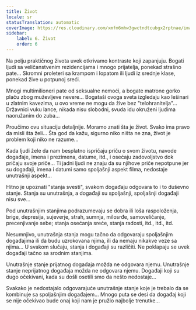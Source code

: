 ```yaml
---
title: Život
locale: sr
statusTranslation: automatic
coverImage: https://res.cloudinary.com/xmfm6mhw3gwctndtcubgx2rptnae/image/upload/v1740468922/small_cover_tratado_de_psicologia_revolucionaria_a4c0dca4e0.webp
sidebar:
    label: 6. Život
    order: 6
---
```

Na polju praktičnog života uvek otkrivamo kontraste koji zapanjuju. Bogati ljudi sa veličanstvenim rezidencijama i mnogo prijatelja, ponekad strašno pate... Skromni proleteri sa krampom i lopatom ili ljudi iz srednje klase, ponekad žive u potpunoj sreći.

Mnogi multimilioneri pate od seksualne nemoći, a bogate matrone gorko plaču zbog muževljeve nevere... Bogataši ovoga sveta izgledaju kao lešinari u zlatnim kavezima, u ovo vreme ne mogu da žive bez "telohranitelja"... Državnici vuku lance, nikada nisu slobodni, svuda idu okruženi ljudima naoružanim do zuba...

Proučimo ovu situaciju detaljnije. Moramo znati šta je život. Svako ima pravo da misli šta želi... Šta god da kažu, sigurno niko ništa ne zna, život je problem koji niko ne razume...

Kada ljudi žele da nam besplatno ispričaju priču o svom životu, navode događaje, imena i prezimena, datume, itd., i osećaju zadovoljstvo dok pričaju svoje priče... Ti jadni ljudi ne znaju da su njihove priče nepotpune jer su događaji, imena i datumi samo spoljašnji aspekt filma, nedostaje unutrašnji aspekt...

Hitno je upoznati "stanja svesti", svakom događaju odgovara to i to duševno stanje. Stanja su unutrašnja, a događaji su spoljašnji, spoljašnji događaji nisu sve...

Pod unutrašnjim stanjima podrazumevaju se dobra ili loša raspoloženja, brige, depresija, sujeverje, strah, sumnja, milosrđe, samoveličanje, precenjivanje sebe; stanja osećanja sreće, stanja radosti, itd., itd., itd.

Nesumnjivo, unutrašnja stanja mogu tačno da odgovaraju spoljašnjim događajima ili da budu uzrokovana njima, ili da nemaju nikakve veze sa njima... U svakom slučaju, stanja i događaji su različiti. Ne poklapaju se uvek događaji tačno sa srodnim stanjima.

Unutrašnje stanje prijatnog događaja možda ne odgovara njemu. Unutrašnje stanje neprijatnog događaja možda ne odgovara njemu. Događaji koji su dugo očekivani, kada su došli osetili smo da nešto nedostaje...

Svakako je nedostajalo odgovarajuće unutrašnje stanje koje je trebalo da se kombinuje sa spoljašnjim događajem... Mnogo puta se desi da događaj koji se nije očekivao bude onaj koji nam je pružio najbolje trenutke...

